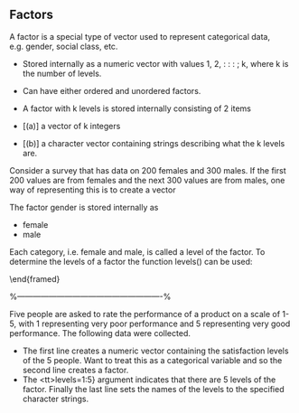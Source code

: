 

## Factors
A factor is a special type of vector used to represent categorical
data, e.g. gender, social class, etc.

*  Stored internally as a numeric vector with values 1, 2, : : : ; k,
where k is the number of levels.
*  Can have either ordered and unordered factors.
*  A factor with k levels is stored internally consisting of 2 items

* [(a)] a vector of k integers
* [(b)] a character vector containing strings describing what the k
levels are.





\subsection{Factors: Example}
Consider a survey that has data on 200 females and 300 males. If
the first 200 values are from females and the next 300 values are
from males, one way of representing this is to create a vector

\begin{verbatim}
> gender <- c(rep("female", 200), rep("male", 300))
> #To change this into a factor
> gender <- factor(gender)
>
\end{verbatim}

The factor gender is stored internally as

*  female
*  male


Each category, i.e. female and male, is called a level of the factor.
To determine the levels of a factor the function levels() can be
used:

\begin{verbatim}
> levels(gender)
[1] "female" "male"

\end{verbatim}
\end{framed}

%-------------------------------------------------------%
\subsection{Factors: Example}
Five people are asked to rate the performance of a product on a
scale of 1-5, with 1 representing very poor performance and 5
representing very good performance. The following data were
collected.

\begin{verbatim}
> satisfaction <- c(1, 3, 4, 2, 2)
> fsatisfaction <- factor(satisfaction, levels=1:5)
> levels(fsatisfaction) <- c("very poor", "poor", "average",
"good", "very good")
\end{verbatim}


*  The first line creates a numeric vector containing the satisfaction
levels of the 5 people. Want to treat this as a categorical variable
and so the second line creates a factor. 
*  The \<tt>levels=1:5} argument
indicates that there are 5 levels of the factor. Finally the last line
sets the names of the levels to the specified character strings.



